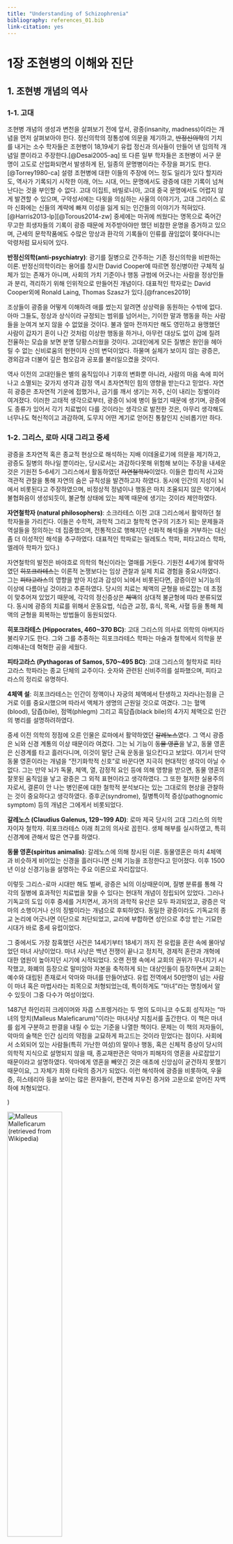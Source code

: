 ```yaml
---
title: "Understanding of Schizophrenia"
bibliography: references_01.bib
link-citation: yes
---
```


# 1장 조현병의 이해와 진단

## 1. 조현병 개념의 역사

### 1-1. 고대

조현병 개념의 생성과 변천을 살펴보기 전에 앞서, 광증(insanity, madness)이라는 개념을 먼저 살펴보아야 한다. 정신의학의 정통성에 의문을 제기하고, <s>반정신의학</s>의 기치를 내거는 소수 학자들은 조현병이 18,19세기 유럽 정신과 의사들이 만들어 낸 임의적 개념일 뿐이라고 주장한다.[@Desai2005-aq] 또 다른 일부 학자들은 조현병이 서구 문명이 고도로 산업화되면서 발생하게 된, 일종의 문명병이라는 주장을 펴기도 한다.[@Torrey1980-ca] 설령 조현병에 대한 이들의 주장에 어느 정도 일리가 있다 할지라도, 역사가 기록되기 시작한 이래, 어느 시대, 어느 문명에서도 광증에 대한 기록이 넘쳐난다는 것을 부인할 수 없다. 고대 이집트, 바빌로니아, 고대 중국 문명에서도 어렵지 않게 발견할 수 있으며, 구약성서에는 다윗을 의심하는 사울의 이야기가, 고대 그리이스 로마 신화에는 신들의 계략에 빠져 이성을 잃게 되는 인간들의 이야기가 적혀있다.[@Harris2013-lp][@Torous2014-zw] 중세에는 마귀에 씌웠다는 명목으로 죽어간 무고한 희생자들의 기록이 광증 때문에 저주받아야만 했던 비참한 운명을 증거하고 있으며, 근세의 문학작품에도 수많은 망상과 환각의 기록들이 인류를 끊임없이 쫒아다니는 악령처럼 묘사되어 있다.

<aside>

**반정신의학(anti-psychiatry)**: 광기를 질병으로 간주하는 기존 정신의학을 비판하는 이론. 반정신의학이라는 용어를 창시한 David Cooper에 따르면 정신병이란 구체적 실체가 있는 존재가 아니며, 사회의 가치 기준이나 행동 규범에 어긋나는 사람을 정상인들과 분리, 격리하기 위해 인위적으로 만들어진 개념이다. 대표적인 학자로는 David Cooper외에 Ronald Laing, Thomas Szasz가 있다.[@frances2019]

</aside>

조상들이 광증을 어떻게 이해하려 애를 썼는지 알려면 상상력을 동원하는 수밖에 없다. 아마 그들도, 정상과 상식이라 규정되는 범위를 넘어서는, 기이한 말과 행동을 하는 사람들을 눈여겨 보지 않을 수 없었을 것이다. 불과 얼마 전까지만 해도 영민하고 용맹했던 사람이 갑자기 혼이 나간 것처럼 이상한 행동을 하거나, 아무런 대상도 없이 겁에 질려 전율하는 모습을 보면 분명 당황스러웠을 것이다. 고대인에게 모든 질병은 원인을 헤아릴 수 없는 신비로움의 현현이자 신의 변덕이었다. 하물며 실체가 보이지 않는 광증은, 경외감과 더불어 깊은 혐오감과 공포를 불러일으켰을 것이다.

역사 이전의 고대인들은 별의 움직임이나 기후의 변화뿐 아니라, 사람의 마음 속에 피어나고 소멸되는 갖가지 생각과 감정 역시 초자연적인 힘의 영향을 받는다고 믿었다. 자연히 광증은 초자연적 기운에 접했거나, 금기를 깨서 생기는 저주, 신이 내리는 징벌이라 여겨졌다. 이러한 고태적 생각으로부터, 광증이 뇌에 병이 들었기 때문에 생기며, 광증에도 종류가 있어서 각기 치료법이 다를 것이라는 생각으로 발전한 것은, 아무리 생각해도 너무나도 혁신적이고 과감하여, 도무지 어떤 계기로 얻어진 통찰인지 신비롭기만 하다.

### 1-2. 그리스, 로마 시대 그리고 중세

광증을 초자연적 혹은 종교적 현상으로 해석하는 지배 이데올로기에 의문을 제기하고, 광증도 질병의 하나일 뿐이라는, 당시로서는 과감하다못해 위험해 보이는 주장을 내세운 것은 기원전 5-6세기 그리스에서 활동하였던 <s>자연철학자</s>이었다. 이들은 합리적 사고와 객관적 관찰을 통해 자연의 숨은 규칙성을 발견하고자 하였다. 동시에 인간의 지성이 뇌에서 비롯된다고 주장하였으며, 비정상적 정념이나 행동은 마치 조율되지 않은 악기에서 불협화음이 생성되듯이, 불균형 상태에 있는 체액 때문에 생기는 것이라 제안하였다.

<aside>

**자연철학자 (natural philosophers)**: 소크라테스 이전 고대 그리스에서 활약하던 철학자들을 가리킨다. 이들은 수학적, 과학적 그리고 철학적 연구의 기초가 되는 문제들과 역설들을 정의하는 데 집중했으며, 전통적으로 행해지던 신화적 해석들을 거부하는 대신 좀 더 이성적인 해석을 추구하였다. 대표적인 학파로는 밀레토스 학파, 피타고라스 학파, 엘레아 학파가 있다.)

</aside>

자연철학의 발전은 바야흐로 의학의 혁신이라는 열매를 거둔다. 기원전 4세기에 활약하였던 <s>히포크라테스</s>는 이론적 논쟁보다는 임상 관찰과 실제 치료 경험을 중요시하였다. 그는 <s>피타고라스</s>의 영향을 받아 지성과 감성이 뇌에서 비롯된다면, 광증이란 뇌기능의 이상에 다름아닐 것이라고 추론하였다. 당시의 치료는 체액의 균형을 바로잡는 데 초점이 맞추어져 있었기 때문에, 각각의 정신증상은 <s>체액</s>의 상대적 불균형에 따라 분류되었다. 동시에 광증의 치료를 위해서 운동요법, 식습관 교정, 휴식, 목욕, 사혈 등을 통해 체액의 균형을 회복하는 방법들이 동원되었다.

<aside>

**히포크라테스 (Hippocrates, 460\~370 BC)**: 고대 그리스의 의사로 의학의 아버지라 불리우기도 한다. 그와 그를 추종하는 히포크라테스 학파는 마술과 철학에서 의학을 분리해내는데 혁혁한 공을 세웠다.

**피타고라스 (Pythagoras of Samos, 570\~495 BC)**: 고대 그리스의 철학자로 피타고라스 학파라는 종교 단체의 교주이다. 숫자와 관련된 신비주의를 설파했으며, 피타고라스의 정리로 유명하다.

**4체액 설**: 히포크라테스는 인간이 정액이나 자궁의 체액에서 탄생하고 자라나는점을 근거로 이를 중요시했으며 따라서 액체가 생명의 근원일 것으로 여겼다. 그는 혈액(blood), 담즙(bile), 점액(phlegm) 그리고 흑담즙(black bile)의 4가지 체액으로 인간의 병리를 설명하려하였다.

</aside>

중세 이전 의학의 정점에 오른 인물은 로마에서 활약하였던 <s>갈레노스</s>였다. 그 역시 광증은 뇌와 신경 계통의 이상 때문이라 여겼다. 그는 뇌 기능이 <s>동물 영혼</s>을 낳고, 동물 영혼은 신경계를 타고 흘러다니며, 이것이 말단 근육 운동을 일으킨다고 보았다. 여기서 만약 동물 영혼이라는 개념을 "전기화학적 신호"로 바꾼다면 지극히 현대적인 생각이 아닐 수 없다. 그는 만약 뇌가 독물, 체액, 열, 감정적 요인 등에 의해 영향을 받으면, 동물 영혼의 잘못된 움직임을 낳고 광증은 그 외적 표현이라고 생각하였다. 그 또한 철저한 실용주의자로서, 결론이 안 나는 병인론에 대한 철학적 분석보다는 있는 그대로의 현상을 관찰하는 것이 중요하다고 생각하였다. 증후군(syndrome), 질병특이적 증상(pathognomic symptom) 등의 개념은 그에게서 비롯되었다.

<aside>

**갈레노스 (Claudius Galenus, 129\~199 AD)**: 로마 제국 당시의 고대 그리스의 의학자이자 철학자. 히포크라테스 이래 최고의 의사로 꼽힌다. 생체 해부를 실시하였고, 특히 신경계에 관해서 많은 연구를 하였다.

**동물 영혼(spiritus animalis)**: 갈레노스에 의해 창시된 이론. 동물영혼은 마치 4체액과 비슷하게 비어있는 신경을 흘러다니면 신체 기능을 조정한다고 믿어졌다. 이후 1500년 이상 신경기능을 설명하는 주요 이론으로 자리잡았다.

</aside>

이렇듯 그리스-로마 시대만 해도 벌써, 광증은 뇌의 이상때문이며, 질병 분류를 통해 각각의 질병에 효과적인 치료법을 찾을 수 있다는 현대적 개념이 정립되어 있었다. 그러나 기독교의 도입 이후 중세를 거치면서, 과거의 과학적 유산은 모두 파괴되었고, 광증은 악마의 소행이거나 신의 징벌이라는 개념으로 후퇴하였다. 동일한 광증이라도 기독교의 종교 논리에 어긋나면 이단으로 처단되었고, 교리에 부합하면 성인으로 추앙 받는 기묘한 시대가 바로 중세 유럽이었다.

그 중에서도 가장 참혹했던 사건은 14세기부터 18세기 까지 전 유럽을 혼란 속에 몰아넣었던 마녀 사냥이었다. 마녀 사냥은 백년 전쟁이 끝나고 정치적, 경제적 혼란과 개혁에 대한 염원이 높아지던 시기에 시작되었다. 오랜 전쟁 속에서 교회의 권위가 무너지기 시작했고, 화폐의 등장으로 말미암아 자본을 축적하게 되는 대상인들이 등장하면서 교회는 예수와 대립된 존재로서 악마와 마녀를 만들어냈다. 유럽 전역에서 50만명이 넘는 사람이 마녀 혹은 마법사라는 죄목으로 처형되었는데, 특이하게도 "마녀"라는 명칭에서 알 수 있듯이 그중 다수가 여성이었다.

1487년 하인리히 크레이머와 자콥 스프렝거라는 두 명의 도미니코 수도회 성직자는 "마녀의 망치(Malleus Maleficarum)"이라는 마녀사냥 지침서를 출간한다. 이 책은 마녀를 쉽게 구분하고 판결을 내릴 수 있는 기준을 나열한 책이다. 문제는 이 책의 저자들이, 악마의 술책은 인간 심리의 약점을 교묘하게 파고드는 것이라 믿었다는 점이다. 사회에서 소외되어 있는 사람들(특히 가난한 여성)의 말이나 행동, 혹은 신체적 증상이 당시의 의학적 지식으로 설명되지 않을 때, 종교재판관은 악마가 피해자의 영혼을 사로잡았기 때문이라고 설명하였다. 악마에게 영혼을 빼앗긴 것은 애초에 신앙심이 굳건하지 못했기 때문이요, 그 자체가 죄와 타락의 증거가 되었다. 이런 해석하에 광증을 비롯하여, 우울증, 히스테리아 등을 보이는 많은 환자들이, 편견에 치우친 증거와 고문으로 얻어진 자백하에 처형되었다.

)

[![Malleus Malleficarum (retrieved from Wikipedia)](images/img_0.png){width="50%"}](https://en.wikipedia.org/wiki/Malleus_Maleficarum#/media/File:J._Sprenger_and_H._Institutoris,_Malleus_maleficarum._Wellcome_L0000980.jpg)

<figcaption>

Malleus Malleficarum (retrieved from Wikipedia)

</figcaption>

<aside>

물론 수많은 정신질환자들이 마녀 사냥으로 인해 처형되었다는 분명한 증거는 존재하지 않는다. 당연하겠지만 정신질환자라고 진단을 한 적이 없기 때문이다. 이후 역사가들이 이렇게 생각하는 이유는, 다양한 마녀 판례집에 기술된 묘사가 다양한 정신병리와 놀랄만큼 유사하기 때문이다. 정신질환자들이 광신적 종교관과 교회의 권력욕에 의해 희생양이 되었다는 식의 관점은 정신분석가이자 의사학자인 Gregory Zilboorg로부터 비롯되었다. 그는 광증과 마법, 이단이 하나의 개념으로 융합되고, 그것이 정신질환이라는 의학적 상태때문일 지 모른다는 합리적 의심이 완전히 배제되는 바람에 이 모든 비극이 초래되었다고 주장한다.[@Zilboorg1941-nx]

</aside>

이러한 비극은 그저 역사의 한 페이지로 넘겨버릴 수도 있었을 것이다. 그런데, 반정신의학을 주장하는 학자들은 이러한 비극이 현재도 끊임없이 재생 반복되고 있다고 주장한다. 사회복지학자인 Kutchins와 Kirk는 "Making Us Crazy: DSM, the Psychiatric Bible and the Creation of Mental Disorders"라는 책[@Kutchins1997-ju]**​**에서 정상과 비정상의 경계를 규정하는 DSM이 어떻게 사람들간의 차이와 일상적 고통을 정치적, 경제적 목적을 위해 질병화하고 있는지를 비판한다. 혹자는 DSM이 현대의 "마녀의 망치"에 지나지 않는다는 가혹한 비판을 내리기도 한다.[@Melanson2014-pu]

### 1-3. 근대

18세기 <s>계몽주의</s>의 태동을 기점으로 해서, 종교에 의해 이성(reason)이 폄하되는 시대는 막을 내리기 시작하였다. 이성이 인간존재의 정수라고 여겨지는 것만큼, 광증은 "이성을 잃는 것"으로 이해되었다. 초기에는 광증을 굳이 분류할 필요성도 개념적 틀도 존재하지 않았다. 이러한 상황은 <s>린네</s>가 식물의 체계적 분류를 시도하면서 바뀌게 되었다. 자연을 이해하고 정복하는 길은 나누고 분류하는 것부터 시작되어야 한다는 암묵적 합의가 이루어졌고, 질병 역시 예외가 아니었다. 이에 린네의 계통학적 분류에 기반을 둔 <s>질병분류학</s>이 탄생되었다.

<aside>

**계몽주의 (Age of Enlightenment)**: 18세기 유럽은 과학문명이 급속도로 발전하던 때였다. 뉴턴 역학의 성공에 도취된 철학자들은 우주가 이성적이고 필연적인 법칙에 의해 지배되며, 인간의 능력으로 이를 파악할 수 있다는 믿음을 갖게 되었다. 그 전까지 종교적 세계관은 진리란 하나님으로부터 인간에게 은총을 통해 부여되는 것이었다. 그러나 계몽주의 철학자들은 모든 인간은 자연법칙을 이해할만한 이성을 갖고 태어나며, 외적 권위와 지식을 무비판적으로 수용하는 것이 아니라, 이성을 도구로 하여 우주와 인간 사회를 지배하는 이성적이고 필연적인 법칙을 스스로 파악해 나가야 한다고 주장하였다. 개인이 이러한 책임을 수행하면 인간 사회 역시 끊임없이 개혁되어 진보할 것이라는 낙관주의가 팽배하였다. 따라서 개인의 이성은 기본 권리인 동시에 의무이기도 하다.

**린네 (Carl Linnaeus, 1707\~1778)**: 스웨덴의 식물/동물학자. 현대적 생물분류학을 제창하였다.

**질병분류학(nosology)**: 질병을 구분하고, 그 계층적 관계를 규명하는 학문. 보다 광범위한 분류학(taxonomy)의 한 부분이다. 린네의 생물분류체계를 본따, 종의 개념에 상응하는 질병분류학적 단위를 가정하고, 그 상위 범주와 하위 범주를 모색함으로써 전체 계층 질서 내에서 개개 단위의 위치를 규정한다.

</aside>

린네 분류법의 기초는 분류의 근거가 될 특징들을 선정하는 것이다. 린네 이전까지는 외적 특성뿐 아니라, 용도, 타 개체와의 유사성 등 자의적 기준에 따라 그때그때 분류가 이루어졌다. 이에 반해 린네는 최대한 객관적이고 관찰 및 확인이 가능한 특징들을 분류의 기준으로 선정하였다. 마찬가지로 질병 분류학에서도 객관적 기준들이 필요했고, 증상 및 징후, 추정되는 원인, 손상부위 등이 후보로 모색되었다. 이러한 지표들에 대한 지속적 관찰로 데이터가 축적되면서, 점차 정신과 의사들은 특정한 증상, 징후가 서로 연관되어 나타나는 패턴을 인식하기 시작하였다.

린네가 도입한 또 다른 혁신적인 개념은 "종(species)" 개념이다. 린네에 따르면 "종"은 태초에 창조된 단위이고 불변하는 것으로서, 임의적인 분류 단위가 아니라 실제로 존재하는 것이다. 마찬가지로 개개질환은 더 이상 나눌 수 없는 실재하는 단위, 즉 <s>자연적 종</s>으로 여겨졌다.

<aside>

**자연적 종(natural kind)**: 과학은 이해의 대상을 명백히 하기 위해, 자연 현상을 끊임없이 분류해왔다. 이러한 분류는 인간의 필요에 의해서, 현행 이론에 부합시키기 위해서, 지각하거나 측정하는 도구의 한계때문에 임의적으로 행해지는 경우가 많다. 그러나 이와 달리, 자연현상을 지배하는 규칙에 부합하는 분류가 있을 수 있고, 이러한 분류를 통해 나뉘어진 단위를 자연적 종이라 한다. 예를 들어 화학적 원소는 서로 다른 원자량으로 분명히 구분된다. 생물의 종은 유전자의 유사성, 혹은 교배했을 때 생식가능한 자손을 얻을 수 있느냐로 분명히 정의된다. 이들은 자연적 종의 대표적인 예이다.

</aside>

질병의 분류에 린네적 접근을 최초로 적용한 사람은 <s>de Sauvages</s>이다. 그는 당시까지 알려진 모든 질환들을 10개의 과(classes), 295개의 속(genera), 그리고 24,000개가 넘는 질병단위로 구분하였다. 정신질환에 있어서 19세기 초까지 가장 영향력있고 인기있던 분류체계는 <s>Cullen</s>이 제시한 분류였다. 정신질환은 신경병리의 반영이라 생각했던 그는 "신경계의 질환"이라는 뜻으로 "신경증(neurosis)"이라는 단어를 만들어냈다. 그는 신경증을 네 개의 속(genera)으로 분류하였는데, 그 중 판단력의 장애를 의미하는 vesania가 광증에 해당되었다. 이후 <s>피넬</s>, <s>에스퀴롤</s> 등 초기 정신의학자들이 Cullen의 분류체계를 보완하거나 수정함으로써 질병분류체계를 정교화하였다. 그러나 분류의 잣대도 변변히 마련되지 못하였고, 이론적 편견과 근거없는 유추에 의해 얻어진 병인을 분류의 기준으로 삼는 바람에 19세기의 질병분류학은 혼란 그 자체였다.

<aside>

**Francois Boissier de Sauvages (1706-1767)**: 프랑스의 의사이자 식물학자. 린네의 친구로 질병분류를 최초로 시도하였다.

**William Cullen (1710-1790):** 스코틀랜드의 의사이자 화학자. 에딘버러 의과대학의 교수로 의학 교육의 초석을 세웠으며, David Hume과 Adam Smith의 친구로서 스코틀랜드 계몽주의의 중심인물이었다.

**피넬 (Philippe Pinel, 1745\~1826)**: 프랑스의 정신과 의사로 비세트르와 살페트리에 병원의 수석 의사로 일했다. 정신질환 환자들을 족쇄에서 풀어주는 등, 당시에 만연헀던 비인도적 치료, 관리 행태를 타파하고 도덕 치료(moral treatment)를 시도하였다. 이밖에도 사혈, 관장 등 비효과적인 치료를 줄이고, 환자를 자세히 관찰하고 긴밀한 대화를 나누는 방법을 사용하였다. 이는 심리치료라기보다는, 환자 개개인의 독특한 병리현상을 최대한 수집하여, 정신질환에 대한 이해를 강구하려는 노력이었다.

**에스퀴롤 (Jean-Étienne Dominique Esquirol, 1772\~1840)**: 프랑스의 정신과 의사. 피넬의 제자로 그를 이어 살페트리에 병원의 수석 의사를 역임하였다. 정신과 환자들의 처우개선과 인도적 치료를 위해 애썼으며, 정신병원이 단순한 수용소가 아니라 치료를 행하는 장소가 되어야 함을 역설하였다

</aside>

19세기 중반까지만 광증은 단일한 질환으로 여겨졌으며, 이러한 개념을 <s>단일정신병</s>이라고 하였다. 이 이론에 따르면 인간의 육체와 영혼은 단일한 복합체를 이루며, 어떤 정신질환이라도 육체-영혼 복합체의 이상이라는 점에서 서로 다르지 않다고 여겨졌다. 그러나 복합체의 이상은 그것이 거치는 단계에 따라 다양한 양상을 보이게 되는데, 이렇게 서로 다른 양상들이 각기 다른 명칭으로 불리면서 질병분류는 혼란에서 벗어나지 못하였다. 정신증(psychosis)이라는 명칭은 1840년대 초 각각 독일과 오스트리아에서 활동하던 Canstatt와 Feuchtersleben에 의해 명명되었다.[@Beer1996-qw] 이 명칭은 본래 뚜렷한 뇌병변으로부터 비롯된, 즉 기질적 원인에 의한 정신병리를 지칭하기 위해 만들어졌으나, 개념의 경계가 모호하여 히스테리, 멜랑콜리아, 조증, 편집증 등 광범위한 상태를 포괄적으로 의미하곤 하였다.[@Burgy2008-pb; @Torous2014-zw] 당시만 해도 신경증과 정신증의 구분도 명확하지 않았고, 뇌의 병과 마음의 병이라는 구분 역시 혼란스러웠다.

<aside>

**단일정신병** (unitary psychosis, 독어로는 *Einheitspsychose*): 크레펠린 이전까지 독일 정신의학에서 통용되던 이론으로, 모든 종류의 정신증은 단일 질환의 서로 다른 변형일 뿐으로, 개인의 특성이나 질병 단계에 따라 표면적으로만 달리 나타나는 것이라 생각한다. 또한 신체, 마음, 영혼을 구분하는 데카르트 주의에 반대하였기 때문에, 정신질환을 정신의 병과 육신의 병으로 나누는 것도 반대하였다. 단일정신병 개념은 크레펠린 이후 자취를 감추는 것처럼 보였으나, 1980년대 후반 이후 Crow, Craddock, Owen 등에 의해 다시 부활하고 있다. Tim Crow는 조현병과 양극성 장애의 증상이 분명히 구분되지 않으며, 취약 유전자가 상당 부분 서로 겹치고, 가계 내에서 함께 유전되며, 조현정동 장애 역시 두 질환과 증상, 유전자 측면에서 잘 구분되지 않는다는 것을 근거로 특히 조현병과 양극성 장애를 "연속성 정신병(psychosis continuum)"으로 이해할 것을 주장하였다.[@Crow1986-qt]

</aside>

[![A Dementia Praecox patient with Catatonia](images/img_1.png){width="50%"}](https://upload.wikimedia.org/wikipedia/commons/9/9c/Writing_on_the_back_of_a_female_patient_Wellcome_L0040284.jpg)

<figcaption>

A Dementia Praecox patient with Catatonia

</figcaption>

### 1-4. 크레펠린 이전의 조현병

현재의 조현병은 그 기원을 크레펠린의 질병 분류에 두고 있다. 그는 다양한 정신증의 형태 중에서 어떤 특정한 패턴에 주목하였고, 이를 <s>조발성 치매</s>라 칭하였다. 왜 갑자기 역사에서 조현병이 등장한 것일까? 광증은 예나 지금이나 있어왔지만, 조현병이라는 특별한 형태의 광증은 19세기에 새롭게 등장한 질병인 것일까? 아니면, 크레펠린이 이를 규범화하기 전까지는 누구의 눈에도 보이지 않았던 것일까?

<aside>

**조발성 치매** (dementia praecox): 이 용어를 처음 사용한 것은 1852년 프랑스의 의사인 Bénédict Augustin Morel에 의해서였다. 당시 치매(dementia)라는 용어는 이미 인지기능의 비가역적 감퇴라는 의미로 사용되고 있었는데, Morel이 어떤 기준으로 사용했는지는 분명하지 않다. 현대의 정신증 환자에게 이 용어를 사용한 것은 헝가리의 정신과 의사인 Arnold Pick이었다. 크레펠린은 당시까지 너무나 세분화되어있던 정신증의 분류체계를 조울정신병(manic-depressive insanity)과 조발성 치매(dementia praecox)로 단순화하기 위해 이 명칭을 빌려왔고, 그 덕에 마치 이 이름을 처음 사용한 사람처럼 알려져 있다.

</aside>

정통 정신의학은 후자의 견해를 받아들인다. 조현병은 예로부터 "실제로" 존재하고 있었지만, 객관적, 실용적 관찰이 정교해 지면서 그 실체가 드러나게 된 것으로 여겨진다. 그러나 한편으로는 크레펠린이 조현병을 구분한 것은 오로지 편의상 현상을 기술한 것에 지나지 않으며, 당시의 문화적, 사상적 배경에 의해 취사 선택된 것일 뿐이라는 주장도 만만치 않다. 그럼에도 분명한 것은 19세기 초에 이르러서야, 지금 우리가 조현병으로 진단할 수 있는 임상증례에 대한 기록이 처음 나타났고, 19세기를 통과하면서 그 양이 폭발적으로 증가하였다는 것이다. 혈기왕성한 젊은이가 아무런 이유도 없이 끝도 없는 악화를 거쳐 인간성을 상실하는 지경에 이르게 된다는 극적인 반전과 비극성은 많은 정신과 의사들의 마음을 사로잡았다. 현재의 진단기준으로 조현병으로 진단되는 최초의 임상기록은 19세기 초 프랑스와 영국에서 거의 동시에 보고되었다. 프랑스 살페트리에 병원의 피넬과 영국 베들렘 병원의 <s>하슬람</s>은 서로 안면도 없는 사이였지만, 1809년 두 사람은 각각 전형적인 조현병 환자 증례를 발표한다. 그들이 발표한 사례는 "피넬-하슬람 증후군"이라 불리기도 하는데, 점진적인 발병, 두드러진 음성증상, 무정동, 사람에 대한 관심의 소실 그리고 점차적인 인지기능 저하를 특징으로 하고 있으며, 모두 청소년기에서 청년기로 넘어가는 나이에 발병하기 시작한 경우였다.

<aside>

**John Haslam** (1764--1844): 영국의 약사이자 의사. 원래 베들렘 병원의 약사로 경력을 쌓았으며, 쉰살이 넘어서야의사 자격증을 취득하였다. 편집성 조현병 환자에 대한 최초의 임상 기록을 남겼다.)

</aside>

피넬-하슬람 증후군의 핵심은 젊은 나이에 발병해서 빠른 기간 내에 현저한 기능상실을 가져온다는 데 있었다. 물론 Cullen의 분류를 비롯한 당시의 진단분류적 접근은 철저히 횡단적인 증상과 징후의 특색에 기반을 두고 있었지만, 피넬과 하슬람의 천재성은 질병의 경과와 최종결과라는 종적인 변화양상을 특색으로 끄집어 낼 수 있었다는데 있다. 한번 학자들의 주목을 받기 시작하자, 유사한 증례에 대한 보고는 급증하게 되었다. 더군다나 광증에 대한 정신과 의사들의 견해를 결정지은 데는, 수용소(asylum)라는 독특한 제도의 영향 역시 간과할 수 없다. 신으로부터 버림받은 광증 환자들을 돌보아주던 수도원이, 공식적으로 런던 시에 의해 <s>왕립 베들렘 병원</s>으로 거듭난 것은 1547년의 일이었지만, 17세기 이후에는 유럽 각국의 지방 중소도시에 다양한 규모의 정신질환자 수용소(asylum)를 쉽게 찾아볼 수 있게 되었다. <s>미셀 푸코</s>가 지적했듯이, 이성의 힘이 강조되던 계몽주의 이데올로기 하에서, 이성이 소실된 결과를 극명하게 드러내 주는 광인들은 정상인으로부터 격리되어, 관찰의 대상이 되어야만 하였다. 한번 수용소에 입원된 환자들은 퇴원하는 일이 거의 없었다. 이 때문에 출범 초기에는 비교적 안락하고 쾌적한 요양시설로 시작했던 시설들마저, 점차 회복에 대한 희망도 없이 사회로부터 격리된 환자들을 과밀하게 수용하는 비참한 장소로 변모해갔다. 조현병이 19세기에 생겨난 문명병이라고 주장하는 학자들은 수용소가 이렇게 단시간에 과밀화된 현상을 그 증거로 지목한다. 18세기만 해도 수용시설을 채우는 환자들은 주로 알코올 중독과 매독 환자들이었기 때문이다. 그러나 19세기 후반 수용시설을 꽉 채운 환자들은 금단 섬망에 시달리는 알코올중독자와는 달리, 전혀 회복의 가능성을 보이지 않았다. 1878년 23살의 앳된 나이에 뮌헨 시립 수용소에 발령받은 크레펠린 역시 병동을 꽉 채운 광증 환자들에게 혐오감과 절망감을 느끼지 않을 수 없었다. 대형 수용소에서 일했던 정신과 의사들은 풍부한 임상 자료에 접할 수 있었고, 이론적 틀이 없었다 할 지라도 관찰과 분류만으로도 상당한 통찰에 도달할 수 있었다. 이 시기에 에스퀴롤은 환각에 대하여 "감각자극을 일으킬만한 외부 대상이 없는데도, 분명히 감각을 경험했다면 확신하는 현상"이라고 정의하였다. 그는 환각은 정신증의 증상임에도 불구하고, 많은 의사들이 말초 감각기관의 이상으로 착각한다고 짚어내었다.[@Telles-Correia2015-yh] 거의 비슷한 시기에 <s>Kahlbaum</s>은 편집증과 긴장증(catatonia)에 대해, <s>Hecker</s>는 파과증(hebephrenia)에 대해 각각 기술하여, 정신증의 개개 증상에 대한 이해의 발판을 마련하였다.

<aside>

**Bethlhem Royal Hospital**: 원래는 1247년 런던의 베들렘이라는 지역에 세워진 소규모 성모 수도원이었다. 일찍부터 빈민 구호와 병자 치료를 해왔기 때문에 점차 병원으로 발전하게 되었다. 정신질환자를 언제부터 받기 시작했는지는 분명하지 않으나, 아마도 1377년 무렵부터 시작되었던 것으로 전해지는데 1460년 경에는 이미 실질적으로 정신질환자 전용 병원으로 탈바꿈해있었다. 1666년 런던 대화재때 건물이 소실되었으나, 정신질환자 수용시설의 필요성이 다급하여 1676년에 규모를 확장하여 재건되었다. 적당한 치료법이 없었기 때문에 수용자들에게 수갑과 구속복을 입혀 관리하곤 하였고, 18세기 중반부터는 일반인에게 돈을 받고 환자들의 일상을 공개하기도 하였다. 이는 관광 목적이외에, 도적적 타락의 말로에 대한 경계심을 일깨우려는 교육적인 목적이 있었다. 워낙 악명이 높아 "bedlam"이란 단어가 혼동, 광기의 뜻으로 사용되기도 하였다.

**Michel Foucault** (1925\~1984): 프랑스의 철학자. 후기구조주의, 포스트모더니즘 철학의 대표적인 기수로 여겨진다. 근본적인 철학은 권력집단이 지식에 대한 독점권을 통해 피지배 계급을 억압한다는 것이다. 1960년 출간한 "광기와 문명(Madness and Civilization)"이라는 저서를 통해, 광기란 구체적 질병이 아니라, 자신들과 다른 이방인을 억압, 축출하기 위해 고안한 사회적 계약에 지나지 않는다고 주장한다.

**Karl Ludwig Kahlbaum** (1828\~1899): 독일의 정신과 의사. 괴를리츠 정신병원 소장을 역임하였다. 직장 동료이자 제자인 Ewald Hecker와 함께 젊은 정신증 환자들을 분류하고자 하였고, 그 과정에서 현재까지도 사용하고 있는 dysthymia, cyclothymia, catatonia, paraphrenia, hebephrenia 등의 개념을 정립하였다. 긴장증에 대한 연구를 통해, 긴장증은 운동기능의 이상으로, 조증, 우울증, 정신증에서 나타나는 진행성 질환으로 결국에는 치매에 이른다고 하였다.

**Ewald Hecker** (1843\~1909): 독일의 정신과 의사로 Kahlbaum의 제자. Kahlbaum과 함께 만들어낸 많은 개념중 파과증(hebephrenia)과 순환성 기질(cyclothymia)는 Hecker에 의해 정립되었다. 이러한 다양한 증상들을 통해 당시의 단일정신병 개념에 반대하여 정신증에도 다양한 질병이 있을 수 있음을 주장하였다.

</aside>

당시의 정신질환, 특히 조현병을 이해하는 가장 중요한 개념적 축은 <s>퇴행/변성</s>이라는 개념이었다. 일반적 광증에 비해 조현병이 갖는 두드러진 특색은 어린 나이에 시작되는 점진적이고 궁극적인 변성에 있었다. 원래 변성이란 생물학적 종의 다양성을 설명하기 위한 개념으로 동물학자였던 Buffon에 의해 도입되었다. 그는 창조된 원형 상태의 종이 시대가 바뀌고 환경이 다양해짐에 따라 점차 변성되면서 현재의 다양한 종으로 변모했다고 믿었다. 이는 현실은 이데아의 불완전한 모사에 지나지 않는다는 플라톤 철학의 반영이기도 하였다. <s>Buffon</s>의 이론을 추종했던 프랑스의 정신과 의사 <s>Morel</s>은 합리적이고 고귀한 인간이라는 종이 에덴동산 시절 이후 신체적, 지적, 도덕적으로 타락해왔다는 의미에서, 정신질환을 변성의 결과로 이해하였다. 그가 이성의 힘을 잃고 의식이 혼미해져 가는 일군의 젊은 환자들에게 "démence precocé"라는 이름을 사용한 것도 같은 맥락에서였다. 이 개념은 당시 사회적, 정치적, 의학적 상황에서도 시의 적절한 것이었다. 갑작스러운 산업화로 인한 도시의 슬럼화와 알코올중독 및 매독의 창궐, 범죄의 급증, 흑인과 인디언에 대한 차별과 압박을 정당화해야 할 필요가 있었고, 무엇보다 정신질환자의 급증은 인간이라는 종 자체가 변성되고 있는 증거라고 받아들여졌다. Morel 역시 인간이라는 종의 변성 현상을 역설하며, 타락에 빠져드는 세기말 유럽에 경종을 울린다. 선대의 도덕적 타락에 의해 변성의 씨앗이 뿌려지면, 유전 현상에 의해 대대로 가속화되며, 그 종착역은 결국 후손의 치매(demencé)라는 것이 그의 주장이었다.

<aside>

**퇴행/변성** (degeneration): Morel에 따르면 한 가계에서 질병이 시작되면 대를 거듭할 수록, 인간의 원형(primitive type)에서 신체적 , 정신적, 지적, 도덕적으로 타락하게 되고, 결국 후손을 남기지 못함으로써 종결된다. 변성은 6단계로 이어지는데, 5단계가 유전적 광증이요, 최종 단계가 치매라고 여겨졌다.[@2015-aw]

**Georges-Louis Leclerc, Comte de Buffon** (1707\~1788): 프랑스의 자연철학자, 수학자. 모든 종은 하나님이 창조하신 단일한 종에서 비롯되었다고 여겼기 때문에, 진화론자인 라마르크, 다윈 등에 큰 영향을 미쳤다.

**Bénédict Morel** (1809\~1873): 오스트리아 출신의 프랑스 정신과 의사. 변성 학설을 주장하였고, 혼미(stupor) 증상을 보이는 환자들을 기술하기 위해 조기치매(dementia praecox)라는 용어를 처음으로 사용하였다. 그는 단순히 환자들을 묘사한 것 뿐으로, 조현병이라는 질병을 구분해내고 개념을 정립한 것은 이후 Pick과 크레펠린의 공헌이다.

</aside>

따라서 조현병의 초기 명칭에 "demencé"가 붙게 된 것은 자연스런 현상이었다. 이러한 개념적 편견은 <s>다윈</s>의 진화론이 발표된 이후에도 전혀 나아지지 않았다. 다만 변성의 원인이 자연선택에서의 낙오로 바뀌었을 뿐이었다. 변성의 개념은 정신질환뿐 아니라 독일의 <s>Krafft-Ebing</s>에 의해 변태 성욕에, 이탈리아의 <s>Lombroso</s>에 의해 범죄자에게, 그리고 미국에서는 신경쇠약 환자에게 확대되어 적용되었다. 이들은 모두 변성과정에 있는 가계에 등장하며, 해당 가계가 오염되었다는 증거로 여겨졌다.

<aside>

**Charles Darwin** (1809-1882): 영국의 생물학자로 진화론을 주장

**Richard von Krafft-Ebing** (1840\~1902): 독일 정신과 의사. 일탈된 성적 행위와 그 법의학적 해석에 대한 연구를 남겼다. 그는 1886년에 이 분야의 기념비적 저작인 "성적 정신병리(*Psychopathia Sexualis) "*를 출간하였다. 새디스트, 마조키스트, 동성애, 페티시 등의 영어 단어들은 모두 이 책에서 비롯된 것이다.

**Cesare Lombroso** (1835\~1909): 이탈리아의 범죄학자이자 의사. 인간 본성에 범죄의 기질이 있기 때문에 모든 사람이 범죄자가 될 수 있다는 기존 믿음에 반대하여, 범죄 성향은 유전되며 생리적 특질을 통해 이러한 타고난 범죄자를 식별해낼 수 있다고 주장하였다.그는 범죄자에게서 발견되는 미세 기형(minor physical anomaly)은 인간이 진화의 궤적을 거꾸로 밟아 야만인으로 되돌아가는 증거라고 여겼고, 이러한 야만성이 범죄자를 만들어낸다고 하였다. 이는 조현병 환자에게 미세 기형이 자주 관찰된다는 현대적 이론과 맞닿아 있다.

</aside>

### 1-5. 크레펠린과 조발성 치매

<s>크레펠린</s>은 <s>Wundt</s> 밑에서 심리학자가 되고 싶어했던 영민한 청년이었다. 가난했던 그는 돈이 필요했기 때문에 청년시절부터 수용소에서 일했지만, 항상 그곳을 탈출하고 싶어했다고 전해진다. 그러나 역시 결혼자금을 마련하기 위해 써야만 했던 <s>정신의학 교과서</s>가 크게 성공하면서 일찌감치 학계에 두각을 나타낸다. 그럼에도 불구하고 1891년 하이델베르그 대학 정신과의 교수이자, 부속병원의 원장으로 임명되고 나서야, 자신의 소명에 대해 수긍하게 되었다고 전해진다.

<aside>

**Emil Wilhelm Georg Magnus Kraepelin** (1856\~1926): 독일의 정신과 의사. 그의 상세한 환자 기록과 이를 분석하여 패턴을 도출해낸 방식 들은 근대 임상 연구 및 역학 연구의 토대가 되었다.

**Wilhelm Maximilian Wundt** (1832\~1920): 독일의 심리학자 겸 철학자, 생리학자이며 "근대 실험 심리학의 아버지"라고 일컬어지고 있다. 이전의 심리학이 철학적 사변에서 벗어나지 못하고 있을 때, 분트의 실험실에서는 객관화된 수치, 다시 말해 측정이 가능한 형태로 조작된 정의와 정확한 통계를 통한 과학적 연구가 진행되었다

***Ein Lehrbuch der Psychiatrie*** (*A Textbook: Foundations of Psychiatry and Neuroscience*)은 크레펠린이 32세인 1883년에 처음 출간되었으며, 크레펠린은 죽기 직전까지 이 책을 수정 보완하여 사망 다음 해인 1927년 9판이 마지막으로 발간되었다. 그는 이 책에서 정신의학은 일반 의학의 한 분야로, 다른 자연과학과 같이 관찰과 실험을 통해 발전할 수 있음을 강조하였다.

</aside>

당시 독일과 프랑스의 정신과 의사들은 자신들이 보고한 증례의 고유성을 강조하기 위해 하루가 멀다하고 새로운 용어들을 만들어내고 있었다. 크레펠린이 이 많은 용어들을 하나로 통합하는 체계를 구축하고자 했을 때, 그가 발견한 것은 다름 아닌 점진적이고 비가역적인 변성(degeneration)이었다. <s>그리징거</s>의 영향을 받은 그와 그의 동료들은 외적으로 드러나는 변성의 기저에는 역시 신경병리학적 병변이 깔려있다고 생각하였다. 1822년 <s>Bayle</s>은 신경매독 환자의 뇌에서 거미막 염증(arachnitis)을 발견하였는데, 이는 최초로 광증의 원인이 뇌병변이라는 확고한 증거였다. 크레펠린의 동료인 <s>알츠하이머</s> 역시 사후 뇌조직을 관찰함으로써 치매의 병변을 찾아내고자 하였고, 혁혁한 성과를 거두었다. 하지만 크레펠린은 뇌병변을 통해 질병을 분류하는 것은 무의미하다고 생각하였다. 그는 동일한 뇌병변도 서로 다른 증상을 일으킬 수 있으며, 서로 다른 뇌병변이 유사한 증상을 일으킬 수도 있다고 생각하였다. 크레펠린은 대신에 하슬람의 아이디어를 물려받아 발전시킨 Kahlbaum과 Hecker의 시도를 염두에 두고 있었다.

<aside>

**Wilhelm Griesinger** (1817\~1868): 독일의 신경학자이자 정신과 의사. 정신질환은 분명한 신경과 뇌질환이라는 점을 역설하여, 생물정신의학의 아버지라 일컬어진다. 그 자신이 연구자였다기 보다는 대학 연구실에 묻힐 수도 있던 이론들을 실제 임상에 적응하는데 앞장섰고, 수용소가 아니라 대학부속병원에서 정신과 환자를 보는 모델을 만들었다.

**Antoine Laurent Jesse Bayle** (1799\~1858): 프랑스의 의사로 신경매독에 의한 진행 마비와 동반된 광증을 연구하였으며, 당시에는 이 질환을 *"maladie de Bayle "*이라고 부르기도 하였다.

**Alois Alzheimer** (1864\~1915): 독일의 정신과 의사이자 신경병리학자. 조발성 치매와는 다른 질환인 "조기 치매(presenile dementia)"를 기술하였다. 이 병을 알츠하이머 치매로 이름 붙인 사람은 다름 아닌 크레펠린이다.

</aside>

당시 유행하던 질병관은 <s>Neumann</s>이 주장한 단일정신병 개념이었다. 광증은 다양한 외적 양상을 보이며, 동일한 환자라도 시간에 따라 나타나는 증상과 징후가 변하기도 한다. 또한 정상과 광증의 차이라는 것도 정도 차이에 불과하며, 정상인도 경우에 따라 광증의 증상을 나타낼 수 있다. Neumann의 이론은 한마디로, 모든 정신증상은 정상의 극단적인 양태라는 것으로, 현재의 차원적 접근과 맥이 닿고 있다. 그러나 Kahlbaum은 이에 질문을 던진다. 만약 횡단면적인 증상 및 징후가 변화무쌍하더라도, 병의 경과나 예후를 고려하면 불변하는 특색이 발견되지는 않을까? Kahlbaum은 학위논문에서 이러한 생각을 전개했고, 1871년 후배였던 Hecker와 함께 "파과증(hebephrenia)"이라는 병명을 붙인 일련의 증례를 발표한다. 그가 사례들을 통해 증명하고자 한 것은, 질병 분류의 기준에 종단적인 병의 경과를 추가한다면 좀더 합리적으로 질병 실체를 찾아낼 수 있으리라는 것이었다. Kahlbaum과 Hecker는 이외에도 긴장증(catatonia), 편집증(paranoia) 개념을 정리하였다. 이제 크레펠린이 이들을 어떻게 질병명으로 묶어내는지 기다리는 일만 남았다.

<aside>

**Heinrich Neumann** (1814\~1888): 독일의 정신과 의사. 그는 정신질환을 분류하는 것은 의미없는 자의적 해석일 뿐이라고 하였다. 모든 정신질환은 광증단계로 시작하여, 혼동단계를 거쳐 궁극적으로는 치매단계에 이른다. 그는 이러한 진행과정을 "변용(metamorphosis)"라고 불렀다. 대학과 달리 정신병원이나 수용소에 근무하는 의사들은 단일정신병 개념을 옹호했는데, 그들은 정확한 진단을 내릴 필요가 없었을 뿐더러, 한 환자를 수십년간 관찰해보니 결국 Neumann의 관점이 옳았다고 보았기 때문이다.

</aside>

크레펠린 이전까지만 해도 대부분의 학술논문은 증례보고의 형식을 띠고 있었다. 저자는 철학적 논지를 통해 이론적 근거를 제시하고, 이를 뒷받침하는 증례를 분석과 함께 나열하는 형식이었다. 따라서 객관적 증거로 뒷받침되는 반박할 수 없는 논지란 있을 수 없었다. 크레펠린은 이러한 식의 연구는 객관적이지 못하다고 생각하였다. 연구자 자신의 이론적 편향에 휘둘리지 않는 좀더 객관적이고 중립적인 연구방법이 있으리라 고민하였다.

크레펠린이 근무하였던 하이델베르크 정신질환 수용소는 몰려드는 환자에도 불구하고 한번 입원한 환자는 퇴원시키기 어렵다는 현실때문에 골치를 썩혔다. 자연히 회복가능한 자와 회복불가능한 자를 조속히 구분하여 타병원으로 전원시키는 것이 큰 행정업무가 되었다. 효율적 행정처리를 위해 크레펠린은 "진단카드(*Zähnkarten*)"를 만들도록 하였다. 하이델베르크 수용소와 인근 수용소를 전전하게 되는 환자들은 누구나, 처음 입원시의 진단과 이후 변화된 진단, 그리고 그렇게 진단한 근거등을 기록한 진단카드를 소지하고 있었다. 따라서 진단카드만 보면, 그 환자의 수십년간에 걸친 진단과 증상의 변화를 일목요연하게 볼 수 있었다. 크레펠린은 수천장에 이르는 이 카드를 침대에 늘어놓고 이렇게도 묶어보고 저렇게도 묶어보곤 했다고 전해진다. 그러던 중 Kahlbaum이 기술했던 증상을 보이는 환자들이 종적으로 유사한 경과를 보인다는 것을 확신하게 된다. 그는 정신질환 역학연구(epidemiological research)의 선구자였던 셈이다.

크레펠린은 Kahlbaum이 기술한 파과증, 강직증, 편집증 개념을 모두 흡수한 조발성 치매라는 병명을 확고히한다. 그는 횡단면적 관찰만으로는 질병특이적(pathognomic) 증상이나 징후를 발견할 수 없으며, 오로지 종단적 경과 상의 특징을 함께 고려해야만 질병단위를 확인할 수 있다고 하였다. 그가 정신질환을 뇌병변에 따라 분류하고자 한 그리싱거의 염원에 거스른 것은, 원인이 되는 뇌병변을 찾기에는 당시의 학문수준이 따라오지 못한다는 반성이 있었기 때문이다. 이러한 철학은 1980년대 소위 신크레펠린 주의를 주창하는 미국 정신과 의사들이 DSM (Diagnostic and Statistical Manual of Mental Disorders)을 만들게 된 이론적 근거가 되었다.

크레펠린은 5판 교과서부터 정신질환을 모두 <s>13개의 큰 범주</s>로 나누었으나, 학계의 주목을 받은 것은 조발성 치매와 조울정신병 둘 뿐이었다. 조울정신병 개념은 살페트리에 병원의 정신과 의사였던 <s>Falret</s> 와 <s>Baillarger</s>에게로 거슬러 올라간다. 크레펠린은 단극성 장애와 양극성 장애의 구분없이 모든 정서적 요소를 갖는 광증은 단일한 질환이라 보았고, 이는 조발성 치매에 비해 훨씬 양호한 경과를 보인다고 주장하였다. 크레펠린의 주장은 학자들 사이에 상당한 반향을 불러일으켰다. 단순하면서도 우아하고, 더군다나 탄탄한 임상자료를 통해 얻어진 그의 분류는 빠른 시간안에 전유럽으로 확산되었다. 그러나 한편으로 조발성 치매 진단을 내린다는 것은 너무나 가혹한 것이 되어버렸다. 유서 깊은 가문들은 자기 혈통 중에 환자가 발생하면 이를 비밀에 붙이느라 바빴고, 신경쇠약 혹은 신경증(neurosis)이라는 진단이 대신 붙여졌다. 뇌의 병변이라는 의미에서의 neurosis가, 광증은 아니라는 의미의 neurosis로 의미가 전환된 것도 이러한 사회적 요구때문이었다.

<aside>

**Kraepelin's 1899 Classification**

1.  Infectious insanity

2.  Exhaustion insanity

3.  Intoxications

4.  Thyrogenous insanity

5.  **Dementia praecox**

6.  Dementia paralytica

7.  Insanity with cerebral disease

8.  Involutional insanity

9.  **Manic-depressive insanity**

10. Paranoia

11. General neuroses

12. Psychopathic states (degenerative insanity)

13. Defective mental development)

**Jean-Pierre Falret** (1794\~1870): 프랑스의 정신과 의사. 순환정신병(folie circulaire)의 개념을 창안했다.

**Jules Baillarger** (1809\~1890): 프랑스의 정신과 의사. Falret와는 독립적으로 조울병 환자 증례를 보고하였으나, Farlet의 발표가 좀더 앞선다. Baillarger는 오히려 대뇌피질이 6개의 세포층으로 구설되어 있음을 발견한 것으로 유명하며, 6개 세포층 중 신경섬유로만 구성된 층을 bands of Baillarger라고 부른다.

</aside>

그러나 모든 조발성 치매 환자가 회복을 하지 못했던 것은 아니었다. 크레펠린이 수집한 사례에서도 1/4에 해당되는 환자는 어느 정도 회복을 하였으며, 그가 완성하지 못했던 9판 교과서 원고에는 궁극적으로 회복하여 정상 생활을 하는 증례도 소개되어 있다. 크레펠린은 자신의 교과서를 여러 차례 개정하면서, 동료 의사들의 비판을 수용하여 질병의 개념과 이름을 변화시켰다. 말년에 나온 8판 교과서는 블로일러의 조현병 개념을 받아들였으며, 역시 블로일러가 제안한 단순 정신병(simple type) 개념도 추가하였다. 조발성 치매의 개념은 20년 이상에 걸쳐 수정, 보완되면서, 처음의 엄격하고 제한적인 개념에서 경계가 불분명하고 포괄적인 개념으로 변모하게 된다. 그러다보니 크레펠린의 교과서 8판에는 무려 10개의 아형이 기술되었고, 또 다시 이질적인 진단의 집합체가 되어버렸다.

# References
